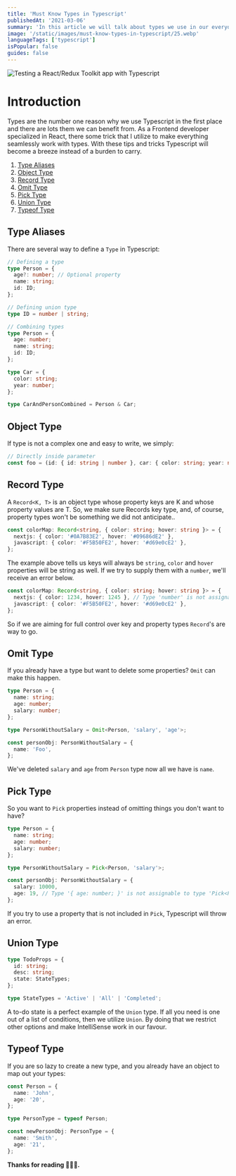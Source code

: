 ```yaml
---
title: 'Must Know Types in Typescript'
publishedAt: '2021-03-06'
summary: 'In this article we will talk about types we use in our everyday lives to ease development process. And, discover some tricks that can be used with Typescript types.'
image: '/static/images/must-know-types-in-typescript/25.webp'
languageTags: ['typescript']
isPopular: false
guides: false
---
```


![Testing a React/Redux Toolkit app with Typescript](/static/images/must-know-types-in-typescript/25.webp)

# Introduction

Types are the number one reason why we use Typescript in the first place and there are lots them we can benefit from. As a Frontend developer specialized in React,
there some trick that I utilize to make everything seamlessly work with types. With these tips and tricks Typescript will become a breeze instead of a burden to carry.

1.  [Type Aliases](#type-aliases)
2.  [Object Type](#object-type)
3.  [Record Type](#record-type)
4.  [Omit Type](#omit-type)
5.  [Pick Type](#pick-type)
6.  [Union Type](#union-type)
7.  [Typeof Type](#typeof=type)

## Type Aliases

There are several way to define a `Type` in Typescript:

```typescript
// Defining a type
type Person = {
  age?: number; // Optional property
  name: string;
  id: ID;
};

// Defining union type
type ID = number | string;

// Combining types
type Person = {
  age: number;
  name: string;
  id: ID;
};

type Car = {
  color: string;
  year: number;
};

type CarAndPersonCombined = Person & Car;
```

## Object Type

If type is not a complex one and easy to write, we simply:

```typescript
// Directly inside parameter
const foo = (id: { id: string | number }, car: { color: string; year: number }) => {};
```

## Record Type

A `Record<K, T>` is an object type whose property keys are K and whose property values are T. So, we make sure Records key type, and, of course, property types won't be something we did not anticipate..

```typescript
const colorMap: Record<string, { color: string; hover: string }> = {
  nextjs: { color: '#0A7B83E2', hover: '#09686dE2' },
  javascript: { color: '#F5B50FE2', hover: '#d69e0cE2' },
};
```

The example above tells us keys will always be `string`, `color` and `hover` properties will be string as well. If we try to supply them with a `number`, we'll receive an error below.

```typescript
const colorMap: Record<string, { color: string; hover: string }> = {
  nextjs: { color: 1234, hover: 1245 }, // Type 'number' is not assignable to type 'string'.ts
  javascript: { color: '#F5B50FE2', hover: '#d69e0cE2' },
};
```

So if we are aiming for full control over key and property types `Record`'s are way to go.

## Omit Type

If you already have a type but want to delete some properties? `Omit` can make this happen.

```typescript
type Person = {
  name: string;
  age: number;
  salary: number;
};

type PersonWithoutSalary = Omit<Person, 'salary', 'age'>;

const personObj: PersonWithoutSalary = {
  name: 'Foo',
};
```

We've deleted `salary` and `age` from `Person` type now all we have is `name`.

## Pick Type

So you want to `Pick` properties instead of omitting things you don't want to have?

```typescript
type Person = {
  name: string;
  age: number;
  salary: number;
};

type PersonWithoutSalary = Pick<Person, 'salary'>;

const personObj: PersonWithoutSalary = {
  salary: 10000,
  age: 19, // Type '{ age: number; }' is not assignable to type 'Pick<Person, "salary">'
};
```

If you try to use a property that is not included in `Pick`, Typescript will throw an error.

## Union Type

```typescript
type TodoProps = {
  id: string;
  desc: string;
  state: StateTypes;
};

type StateTypes = 'Active' | 'All' | 'Completed';
```

A to-do state is a perfect example of the `Union` type. If all you need is one out of a list of conditions, then we utilize `Union`. By doing that
we restrict other options and make IntelliSense work in our favour.

## Typeof Type

If you are so lazy to create a new type, and you already have an object to map out your types:

```typescript
const Person = {
  name: 'John',
  age: '20',
};

type PersonType = typeof Person;

const newPersonObj: PersonType = {
  name: 'Smith',
  age: '21',
};
```

**Thanks for reading 🥳🥳🥳.**
